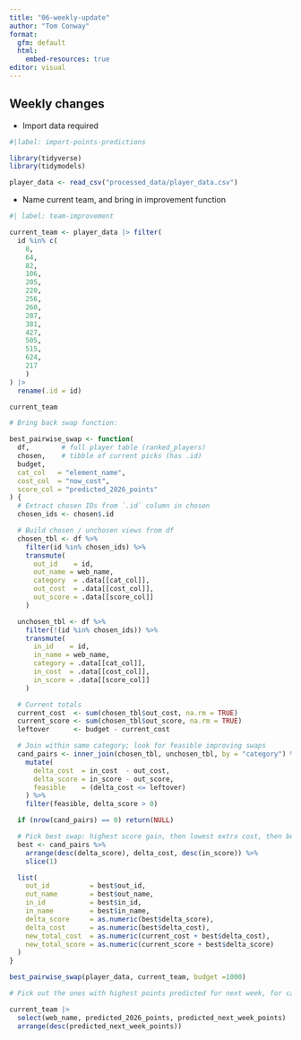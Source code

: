 ```yaml
---
title: "06-weekly-update"
author: "Tom Conway"
format: 
  gfm: default
  html:
    embed-resources: true
editor: visual
---
```


## Weekly changes

-   Import data required

```r
#|label: import-points-predictions

library(tidyverse)
library(tidymodels)

player_data <- read_csv("processed_data/player_data.csv")

```

-   Name current team, and bring in improvement function

```r
#| label: team-improvement

current_team <- player_data |> filter(
  id %in% c(
    8,
    64,
    82,
    106,
    205,
    220,
    256,
    260,
    287,
    381,
    427,
    505,
    515,
    624,
    217
    )
) |>
  rename(.id = id)

current_team

# Bring back swap function:

best_pairwise_swap <- function(
  df,        # full player table (ranked_players)
  chosen,    # tibble of current picks (has .id)
  budget,
  cat_col   = "element_name",
  cost_col  = "now_cost",
  score_col = "predicted_2026_points"
) {
  # Extract chosen IDs from `.id` column in chosen
  chosen_ids <- chosen$.id

  # Build chosen / unchosen views from df
  chosen_tbl <- df %>%
    filter(id %in% chosen_ids) %>%
    transmute(
      out_id    = id,
      out_name = web_name,
      category  = .data[[cat_col]],
      out_cost  = .data[[cost_col]],
      out_score = .data[[score_col]]
    )

  unchosen_tbl <- df %>%
    filter(!(id %in% chosen_ids)) %>%
    transmute(
      in_id    = id,
      in_name = web_name,
      category = .data[[cat_col]],
      in_cost  = .data[[cost_col]],
      in_score = .data[[score_col]]
    )

  # Current totals
  current_cost  <- sum(chosen_tbl$out_cost, na.rm = TRUE)
  current_score <- sum(chosen_tbl$out_score, na.rm = TRUE)
  leftover      <- budget - current_cost

  # Join within same category; look for feasible improving swaps
  cand_pairs <- inner_join(chosen_tbl, unchosen_tbl, by = "category") %>%
    mutate(
      delta_cost  = in_cost  - out_cost,
      delta_score = in_score - out_score,
      feasible    = (delta_cost <= leftover)
    ) %>%
    filter(feasible, delta_score > 0)

  if (nrow(cand_pairs) == 0) return(NULL)

  # Pick best swap: highest score gain, then lowest extra cost, then best incoming score
  best <- cand_pairs %>%
    arrange(desc(delta_score), delta_cost, desc(in_score)) %>%
    slice(1)

  list(
    out_id          = best$out_id,
    out_name        = best$out_name,
    in_id           = best$in_id,
    in_name         = best$in_name,
    delta_score     = as.numeric(best$delta_score),
    delta_cost      = as.numeric(best$delta_cost),
    new_total_cost  = as.numeric(current_cost + best$delta_cost),
    new_total_score = as.numeric(current_score + best$delta_score)
  )
}

best_pairwise_swap(player_data, current_team, budget =1000)

# Pick out the ones with highest points predicted for next week, for captaincy:

current_team |> 
  select(web_name, predicted_2026_points, predicted_next_week_points) |>
  arrange(desc(predicted_next_week_points))

```
